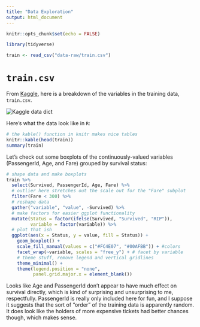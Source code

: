 ```yaml
---
title: "Data Exploration"
output: html_document
---
```


```r
knitr::opts_chunk$set(echo = FALSE)

library(tidyverse)

train <- read_csv("data-raw/train.csv")

```

# `train.csv`

From [Kaggle](https://www.kaggle.com/c/titanic/data), here is a breakdown of the variables in the training data, `train.csv`.

![Kaggle data dict](images/kaggle-data-dict.png)\

Here's what the data look like in `R`:

```r
# the kable() function in knitr makes nice tables
knitr::kable(head(train))
summary(train)
```

Let's check out some boxplots of the continuously-valued variables (PassengerId, Age, and Fare) grouped by survival status:

```r
# shape data and make boxplots 
train %>%
  select(Survived, PassengerId, Age, Fare) %>%
  # outlier here stretches out the scale out for the "Fare" subplot 
  filter(Fare < 300) %>%
  # reshape data
  gather("variable", "value", -Survived) %>%
  # make factors for easier ggplot functionality
  mutate(Status = factor(ifelse(Survived, "Survived", "RIP")),
         variable = factor(variable)) %>%
  # plot that ish
  ggplot(aes(x = Status, y = value, fill = Status)) + 
    geom_boxplot() + 
    scale_fill_manual(values = c("#FC4E07", "#00AFBB")) + #colors
    facet_wrap(~variable, scales = "free_y") + # facet by variable
    # theme stuff, remove legend and vertical gridlines
    theme_minimal() + 
    theme(legend.position = "none",
          panel.grid.major.x = element_blank()) 

```

Looks like Age and PassengerId don't appear to have much effect on survival directly, which is kind of surprising and unsurprising to me, respectfully. PassengerId is really only included here for fun, and I suppose it suggests that the sort of "order" of the training data is apparently random. It does look like the holders of more expensive tickets had better chances though, which makes sense. 

